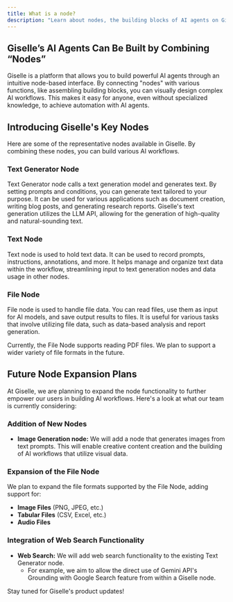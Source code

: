 ```yaml
---
title: What is a node?
description: "Learn about nodes, the building blocks of AI agents on Giselle. Connect nodes with various functions to visually design powerful AI workflows."
---
```


## Giselle’s AI Agents Can Be Built by Combining “Nodes”

Giselle is a platform that allows you to build powerful AI agents through an intuitive node-based interface. By connecting "nodes" with various functions, like assembling building blocks, you can visually design complex AI workflows. This makes it easy for anyone, even without specialized knowledge, to achieve automation with AI agents.

## Introducing Giselle's Key Nodes

Here are some of the representative nodes available in Giselle. By combining these nodes, you can build various AI workflows.

### Text Generator Node

Text Generator node calls a text generation model and generates text. By setting prompts and conditions, you can generate text tailored to your purpose. It can be used for various applications such as document creation, writing blog posts, and generating research reports. Giselle's text generation utilizes the LLM API, allowing for the generation of high-quality and natural-sounding text.

### Text Node

Text node is used to hold text data. It can be used to record prompts, instructions, annotations, and more. It helps manage and organize text data within the workflow, streamlining input to text generation nodes and data usage in other nodes.

### File Node

File node is used to handle file data. You can read files, use them as input for AI models, and save output results to files. It is useful for various tasks that involve utilizing file data, such as data-based analysis and report generation.

Currently, the File Node supports reading PDF files. We plan to support a wider variety of file formats in the future.

## Future Node Expansion Plans

At Giselle, we are planning to expand the node functionality to further empower our users in building AI workflows. Here's a look at what our team is currently considering:

### Addition of New Nodes

* **Image Generation node:** We will add a node that generates images from text prompts. This will enable creative content creation and the building of AI workflows that utilize visual data.

### Expansion of the File Node

We plan to expand the file formats supported by the File Node, adding support for:

* **Image Files** (PNG, JPEG, etc.)
* **Tabular Files** (CSV, Excel, etc.)
* **Audio Files**

### Integration of Web Search Functionality

* **Web Search:** We will add web search functionality to the existing Text Generator node.
  * For example, we aim to allow the direct use of Gemini API's Grounding with Google Search feature from within a Giselle node.

Stay tuned for Giselle's product updates!
